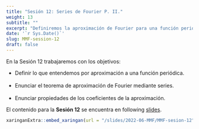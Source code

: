 ```yaml
---
title: "Sesión 12: Series de Fourier P. II."
weight: 13
subtitle: ""
excerpt: "Definiremos la aproximación de Fourier para una función periódica general mediante una serie de senos y cosenos."
date: '`r Sys.Date()`'
slug: MMF-session-12
draft: false
---
```


En la Sesión 12 trabajaremos con los objetivos: 

* Definir lo que entendemos por aproximación a una función periódica. <br/><br/>
 * Enunciar el teorema de aproximación de Fourier mediante series. <br/><br/>
 * Enunciar propiedades de los coeficientes de la aproximación.
 
 
El contenido para la **Sesión 12** se encuentra en following [slides](/slides/2022-06-MMF/MMF-sesion-12).

```r
xaringanExtra::embed_xaringan(url = "/slides/2022-06-MMF/MMF-sesion-12", ratio = "4:3")
```